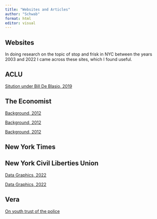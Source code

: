 ```yaml
---
title: "Websites and Articles"
author: "Schwab"
format: html
editor: visual
---
```


## Websites

In doing research on the topic of stop and frisk in NYC between the years 2003 and 2022 I came across these sites, which I found useful.

## ACLU

[Sitution under Bill De Blasio, 2019](https://www.aclu.org/news/criminal-law-reform/stop-and-frisks-plummeted-under-new-york-mayor)

## The Economist

[Background, 2012](https://www.economist.com/united-states/2012/06/02/spread-em)

[Background, 2012](https://www.economist.com/democracy-in-america/2013/08/13/stopped-and-tsked)

[Background, 2012](https://www.economist.com/united-states/2013/04/27/too-frisky)

## New York Times

## New York Civil Liberties Union

[Data Graphics, 2022](https://www.nyclu.org/en/stop-and-frisk-data)

[Data Graphics, 2022](https://www.nyclu.org/en/closer-look-stop-and-frisk-nyc)

## Vera

[On youth trust of the police](https://www.vera.org/newsroom/study-reveals-stop-and-frisk-significantly-impacts-trust-in-new-york-city-police)
